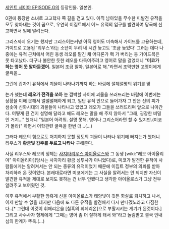 [[세인트 세이야 EPISODE.G]]의 등장인물. 일본인.

0권에 등장한 소녀로 고고학자 쪽 길을 걷고 있다. 아직 남아있을 무수한 미발견 유적을 모두 찾아내는 것이 꿈으로, 우연히 이집트에서 어느 유적의 입구를 발견하여 당국에 신고하면서 일에 말려든다.

그리스까지 오기는 했지만 그리스어는커녕 아직 영어도 미숙해서 가이드를 고용하는데, 가이드로 고용된 '리우스'라는 소년이 무려 네 시간 늦고도 '조금 늦었다' 그러는 데다 나중에는 유적 근처에서 어린 동생 레오를 맡긴 채 어디론가 홱 가 버리는 등 가이드복은 못 타고났다. 더구나 불안한 듯한 레오를 다독여주려고 영어로 말을 걸었더니 "'''미코가 하는 영어 못 알아듣겠어.''' 일본어 조금 알아. 일본어로 해."라면서 조막만한 꼬맹이에게 굴욕을...

그런데 갑자기 유적에서 괴물이 나타나기까지 하는 바람에 절체절명의 위기를 맞

는가 했는데 '''레오가 전격을 쏘아''' 눈 깜박할 사이에 괴물을 쓰러뜨리는 바람에 이번에는 상황을 이해 못해서 얼떨떨해하게 되고, 일단 유적 안으로 들어가자 그 안은 신의 피가 샘솟아 신화시대의 괴물들이 나타나고 있었고 레오가 그들을 쓰러뜨리며 앞으로 나아간다. 어떻게 된 건지 설명해 달라고 해도 레오는 말을 해 주지 않아서 "그래, 굉장한 비밀인 거지..." 했더니 "일본어 어려워. 설명 못해. 영어나 그리스어라면 할 수 있지만.(미코가 몰라)" 하면서 어학관련 굴욕을 한번 더...(...)

그러다 레오의 힘으로도 처치하지 못할 정도의 괴물이 나타나 위기에 빠지는가 했더니 리우스가 '''황금빛 갑주를 두르고 나타나''' 구해준다.

사실 리우스와 레오의 정체는 [[사지타리우스 아이올로스]]와 그 동생 [wiki:"레오 아이올리아" 아이올리아](당시는 사자자리 황금 성투사가 아니었다)로, 미코가 발견한 유적이 사람들에게는 알려져서는 안 되는 종류의 유적이었기 때문에 이집트 정부의 의뢰를 받아 처리하러 온 것이었다. 본래대로라면 미코에게는 그 사실을 알려서는 안 되지만 자신이 발견한 유적을 제대로 보지도 못하는 건 너무 안됐다고 생각한 아이올로스가 그냥 전부 알려주고 보여줬던 것.

이후 유적에서 부활한 암흑계 신을 아이올로스가 태양빛이 깃든 화살로 퇴치하고 나서, 이제 만날 수 없을 테지만 다음에 또 다른 유적을 발견해서 다시 만나겠노라고 다짐한다..[* 그런데 이것이 휘페리온을 [칠흑의 휘페리온]으로 부활시키는 계기가 된것이다.] 그리고 사수사자 형제에게 "그때는 영어 좀 더 잘하게 돼서 와"라고 놀림받고 결국 인내심의 한계가 뚜욱.(...)
